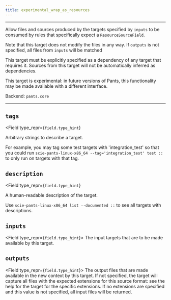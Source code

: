 ```yaml
---
title: experimental_wrap_as_resources
---
```



---

Allow files and sources produced by the targets specified by `inputs` to be consumed by rules that specifically expect a `ResourceSourceField`.

Note that this target does not modify the files in any way. If `outputs` is not specified, all files from `inputs` will be matched

This target must be explicitly specified as a dependency of any target that requires it. Sources from this target will not be automatically inferred as dependencies.

This target is experimental: in future versions of Pants, this functionality may be made available with a different interface.

Backend: <span className="color--primary">`pants.core`</span>

---

<span className={styles.options}>

## `tags`

<Field
    type_repr={`field.type_hint`}
>
Arbitrary strings to describe a target.

For example, you may tag some test targets with &#x27;integration_test&#x27; so that you could run `scie-pants-linux-x86_64 --tag='integration_test' test ::` to only run on targets with that tag.

</Field>

## `description`

<Field
    type_repr={`field.type_hint`}
>
A human-readable description of the target.

Use `scie-pants-linux-x86_64 list --documented ::` to see all targets with descriptions.

</Field>

## `inputs`

<Field type_repr={`field.type_hint`}>
  The input targets that are to be made available by this target.
</Field>

## `outputs`

<Field type_repr={`field.type_hint`}>
  The output files that are made available in the new context by this target. If
  not specified, the target will capture all files with the expected extensions
  for this source format: see the help for the target for the specific
  extensions. If no extensions are specified and this value is not specified,
  all input files will be returned.
</Field>

</span>

